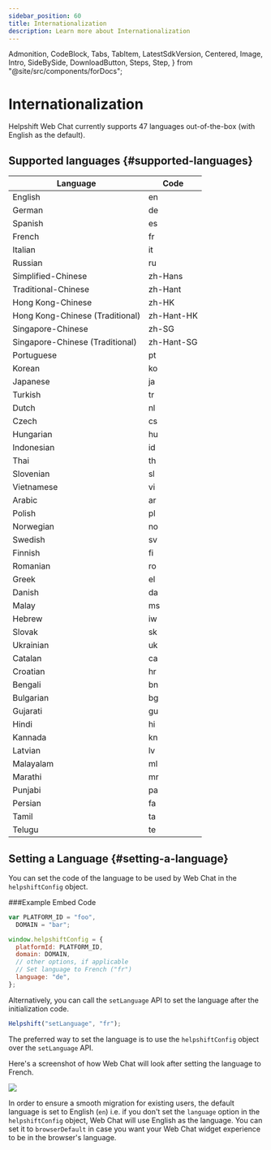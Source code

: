 ```yaml
---
sidebar_position: 60
title: Internationalization
description: Learn more about Internationalization
---
```


  Admonition,
  CodeBlock,
  Tabs,
  TabItem,
  LatestSdkVersion,
  Centered,
  Image,
  Intro,
  SideBySide,
  DownloadButton,
  Steps,
  Step,
} from "@site/src/components/forDocs";

# Internationalization

<Intro>

</Intro>

Helpshift Web Chat currently supports 47 languages out-of-the-box (with English as the default).

## Supported languages {#supported-languages}

| Language                        | Code       |
| ------------------------------- | ---------- |
| English                         | en         |
| German                          | de         |
| Spanish                         | es         |
| French                          | fr         |
| Italian                         | it         |
| Russian                         | ru         |
| Simplified-Chinese              | zh-Hans    |
| Traditional-Chinese             | zh-Hant    |
| Hong Kong-Chinese               | zh-HK      |
| Hong Kong-Chinese (Traditional) | zh-Hant-HK |
| Singapore-Chinese               | zh-SG      |
| Singapore-Chinese (Traditional) | zh-Hant-SG |
| Portuguese                      | pt         |
| Korean                          | ko         |
| Japanese                        | ja         |
| Turkish                         | tr         |
| Dutch                           | nl         |
| Czech                           | cs         |
| Hungarian                       | hu         |
| Indonesian                      | id         |
| Thai                            | th         |
| Slovenian                       | sl         |
| Vietnamese                      | vi         |
| Arabic                          | ar         |
| Polish                          | pl         |
| Norwegian                       | no         |
| Swedish                         | sv         |
| Finnish                         | fi         |
| Romanian                        | ro         |
| Greek                           | el         |
| Danish                          | da         |
| Malay                           | ms         |
| Hebrew                          | iw         |
| Slovak                          | sk         |
| Ukrainian                       | uk         |
| Catalan                         | ca         |
| Croatian                        | hr         |
| Bengali                         | bn         |
| Bulgarian                       | bg         |
| Gujarati                        | gu         |
| Hindi                           | hi         |
| Kannada                         | kn         |
| Latvian                         | lv         |
| Malayalam                       | ml         |
| Marathi                         | mr         |
| Punjabi                         | pa         |
| Persian                         | fa         |
| Tamil                           | ta         |
| Telugu                          | te         |

## Setting a Language {#setting-a-language}

You can set the code of the language to be used by Web Chat in the `helpshiftConfig` object.

###Example Embed Code

```javascript
var PLATFORM_ID = "foo",
  DOMAIN = "bar";

window.helpshiftConfig = {
  platformId: PLATFORM_ID,
  domain: DOMAIN,
  // other options, if applicable
  // Set language to French ("fr")
  language: "de",
};
```

Alternatively, you can call the `setLanguage` API to set the language after the initialization code.

```javascript
Helpshift("setLanguage", "fr");
```

<Admonition type="info" title="Note">

The preferred way to set the language is to use the `helpshiftConfig` object over the `setLanguage` API.

</Admonition>

Here's a screenshot of how Web Chat will look after setting the language to French.

![](/static/books/web-chat/wc-i18n-french.png)

<Admonition type="info" title="Note">

In order to ensure a smooth migration for existing users, the default language is set to English (`en`) i.e. if you don't set the `language` option in the `helpshiftConfig` object, Web Chat will use English as the language. You can set it to `browserDefault` in case you want your Web Chat widget experience to be in the browser's language.

</Admonition>
